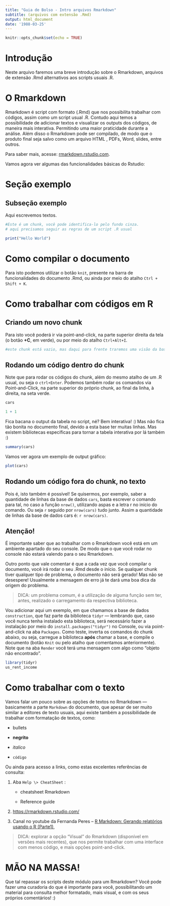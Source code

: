 ```yaml
---
title: "Guia de Bolso - Intro arquivos Rmarkdown"
subtitle: (arquivos com extensão .Rmd)
output: html_document
date: '1988-03-25'
---
```


```r
knitr::opts_chunk$set(echo = TRUE)
```

# Introdução
Neste arquivo faremos uma breve introdução sobre o Rmarkdown, arquivos de extensão .Rmd alternativos aos scripts usuais .R. 

# O Rmarkdown
Rmarkdown é script com formato (.Rmd) que nos possibilita trabalhar com códigos, assim como um script usual .R. Contudo aqui temos a possibilidade de adicionar textos e visualizar os outputs dos códigos, de maneira mais interativa. Permitindo uma maior praticidade durante a análise. Além disso o Rmarkdown pode ser compilado, de modo que o produto final seja salvo como um arquivo HTML , PDFs, Word, slides, entre outros. 

Para saber mais, acesse: [rmarkdown.rstudio.com](https://rmarkdown.rstudio.com/).


Vamos agora ver algumas das funcionalidades básicas do Rstudio:


# Seção exemplo

## Subseção exemplo

Aqui escrevemos textos.

```r
#Este é um chunk, você pode identifica-lo pelo fundo cinza.
# aqui precisamos seguir as regras de um script .R usual

print("Hello World")
```


# Como compilar o documento

Para isto podemos utilizar o botão `knit`, presente na barra de funcionalidades do documento .Rmd, ou ainda por meio do atalho `Ctrl + Shift + K`.


# Como trabalhar com códigos em R

## Criando um novo chunk

Para isto você poderá ir via point-and-click, na parte superior direita da tela (o botão **+C**, em verde), ou por meio do atalho `Ctrl+Alt+I`.

```r
#este chunk está vazio, mas daqui para frente traremos uma visão da base cars
```


## Rodando um código dentro do chunk

Note que para rodar os códigos do chunk, além do mesmo atalho de um .R usual, ou seja o `ctrl+Enter`. Podemos também rodar os comandos via Point-and-Click, na parte superior do próprio chunk, ao final da linha, à direita, na seta verde.

```r
cars
```

```r
1 + 1
```

Fica bacana o output da tabela no script, né? Bem interativa! :)
Mas não fica tão bonita no documento final, devido a esta base ter muitas linhas. Mas existem bibliotecas específicas para tornar a tabela interativa por lá também :)  

```r
summary(cars)
```

Vamos ver agora um exemplo de output gráfico:

```r
plot(cars)
```


## Rodando um código fora do chunk, no texto

Pois é, isto também é possível! Se quisermos, por exemplo, saber a quantidade de linhas da base de dados `cars`, basta escrever o comando para tal, no caso a função `nrow()`, utilizando aspas e a letra r no início do comando. Ou seja `r` seguido por `nrow(cars)` tudo junto. Assim a quantidade de linhas da base de dados cars é: `r nrow(cars)`.


## Atenção!

É importante saber que ao trabalhar com o Rmarkdown você está em um ambiente apartado do seu console. De modo que o que você rodar no console não estará valendo para o seu Rmarkdown.

Outro ponto que vale comentar é que a cada vez que você compilar o documento, você irá rodar o seu .Rmd desde o início. Se qualquer chunk tiver qualquer tipo de problema, o documento não será gerado! Mas não se desespere! Usualmente a mensagem de erro já te dará uma boa dica da origem do problema. 

> DICA: um problema comum, é a utilização de alguma função sem ter, antes, realizado o carregamento da respectiva biblioteca.

Vou adicionar aqui um exemplo, em que chamamos a base de dados `construction`, que faz parte da biblioteca `tidyr` — lembrando que, caso você nunca tenha instalado esta biblioteca, será necessário fazer a instalação por meio do `install.packages("tidyr")` no Console, ou via point-and-click na aba `Packages`. Como teste, inverta os comandos do chunk abaixo, ou seja, carregue a biblioteca **após** chamar a base, e compile o documento (botão `Knit` ou pelo atalho que comentamos anteriormente). Note que na aba `Render` você terá uma mensagem com algo como "objeto não encontrado".

```r
library(tidyr)
us_rent_income
```


# Como trabalhar com o texto

Vamos falar um pouco sobre as opções de textos no Rmarkdown — basicamente a parte `Markdown` do documento, que apesar de ser muito similar a editores de texto usuais, aqui existe também a possibilidade de trabalhar com formatação de textos, como:

-   bullets

-   **negrito**

-   *italico*

-   `código`

Ou ainda para acesso a links, como estas excelentes referências de consulta:

1. Aba `Help \> CheatSheet` :

    -   cheatsheet Rmarkdown

    -   Reference guide

2. <https://rmarkdown.rstudio.com/>

3. Canal no youtube da Fernanda Peres – [R Markdown: Gerando relatórios usando o R (Parte1), ](https://www.youtube.com/watch?v=obxa5VH4WvY)  



> DICA: explorar a opção "Visual" do Rmarkdown (disponível em versões mais recentes), que nos permite trabalhar com uma interface com menos código, e mais opções point-and-click.



# MÃO NA MASSA!

Que tal repassar os scripts deste módulo para um Rmarkdown? Você pode fazer uma curadoria do que é importante para você, possibilitando um material para consulta melhor formatado, mais visual, e com os seus próprios comentários! :)


